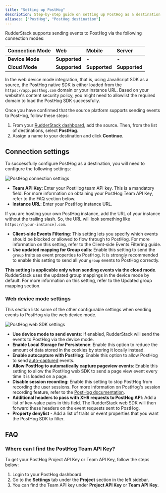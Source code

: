 ```yaml
---
title: "Setting up PostHog"
description: Step-by-step guide on setting up PostHog as a destination in RudderStack.
aliases: ["PostHog", "PostHog destination"]
---
```


RudderStack supports sending events to PostHog via the following <Link to="/destinations/rudderstack-connection-modes/">connection modes</Link>:

| **Connection Mode** | **Web**           | **Mobile**        | **Server**        |
| :------------------ | :------------ | :------------ | :------------ |
| **Device Mode**     | **Supported** | **-**         | **-**         |
| **Cloud Mode**      | **Supported** | **Supported** | **Supported** |

<div class="infoBlock">
In the web device mode integration, that is, using <Link to="/sources/event-streams/sdks/rudderstack-javascript-sdk">JavaScript SDK</Link> as a source, the PostHog native SDK is either loaded from the <code class="inline-code">https://app.posthog.com</code> domain or your instance URL. Based on your website's content security policy, you might need to <Link to="/sources/event-streams/sdks/rudderstack-javascript-sdk/load-js-sdk/#allowlist-destination-domain">allowlist the required domain</Link> to load the PostHog SDK successfully.
</div>

Once you have confirmed that the source platform supports sending events to PostHog, follow these steps:

1. From your [RudderStack dashboard](https://app.rudderstack.com/), add the source. Then, from the list of destinations, select **PostHog**.
2. Assign a name to your destination and click **Continue**.

## Connection settings

To successfully configure PostHog as a destination, you will need to configure the following settings:

<img src="../../../assets/event-stream-destinations/posthog-connection-settings.png" alt="PostHog connection settings" />

- **Team API Key**: Enter your PostHog team API key. This is a mandatory field. For more information on obtaining your PostHog Team API Key, refer to the <Link to="#faq">FAQ</Link> section below.
- **Instance URL**: Enter your PostHog instance URL.

<div class="infoBlock">
If you are hosting your own PostHog instance, add the URL of your instance without the trailing slash. So, the URL will look something like <code class="inline-code">https://[your-instance].com</code>.
</div>

- **Client-side Events Filtering**: This setting lets you specify which events should be blocked or allowed to flow through to PostHog. For more information on this setting, refer to the <Link to="/sources/sdks/event-filtering/">Client-side Events Filtering</Link> guide.
- **Use updated mapping for Group calls**: Enable this setting to send the `group` traits as event properties to PostHog. It is strongly recommended to enable this setting to send all your `group` events to PostHog correctly.

<div class="warningBlock">
<strong>This setting is applicable only when sending events via the cloud mode</strong>. RudderStack uses the updated group mappings in the device mode by default. For more information on this setting, refer to the <Link to="/destinations/streaming-destinations/posthog/posthog-cloud-mode/#updated-group-mapping">Updated group mapping</Link> section.
</div>

### Web device mode settings

This section lists some of the other configurable settings when sending events to PostHog via the <Link to="/destinations/rudderstack-connection-modes/#device-mode/">web device mode</Link>.

<img src="../../../assets/event-stream-destinations/posthog-web-sdk-settings.png" alt="PostHog web SDK settings" />

- **Use device mode to send events**: If enabled, RudderStack will send the events to PostHog via the <Link to="/destinations/rudderstack-connection-modes/#device-mode">device mode</Link>.
- **Enable Local Storage for Persistence**: Enable this option to reduce the amount of data stored in the cookies by storing it locally instead.
- **Enable autocapture with PostHog**: Enable this option to allow PostHog to send [auto-captured](https://posthog.com/docs/integrations/js-integration#usage) events.
- **Allow PostHog to automatically capture pageview events**: Enable this setting to allow the PostHog web SDK to send a page view event every time it is loaded on a page.
- **Disable session recording**: Enable this setting to stop PostHog from recording the user sessions. For more information on PostHog's session recording feature, refer to the <a href="https://posthog.com/docs/features/session-recording">PostHog documentation</a>.
- **Additional headers to pass with XHR requests to PostHog API**: Add a list of key-value pairs in this field. The RudderStack web SDK will then forward these headers on the event requests sent to PostHog.
- **Property denylist** - Add a list of traits or event properties that you want the PostHog SDK to filter.

## FAQ

### Where can I find the PostHog Team API Key?

To get your PostHog Project API Key or Team API Key, follow the steps below:

1. Login to your PostHog dashboard.
2. Go to the **Settings** tab under the **Project** section in the left sidebar.
3. You can find the Team API key under **Project API Key** or **Team API Key**.